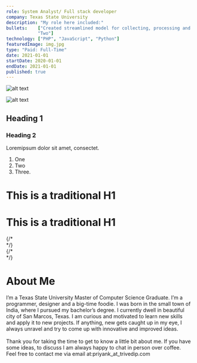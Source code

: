 ```yaml
---
role: System Analyst/ Full stack developer
company: Texas State University
description: "My role here included:" 
bullets:    ["Created streamlined model for collecting, processing and labeling, Bio-Signal data from human subjects for supervised learning.",
            "Two"]
technology: ["PHP", "JavaScript", "Python"]   
featuredImage: img.jpg                             
type: "Paid: Full-Time"
date: 2021-01-01
startDate: 2020-01-01
endDate: 2021-01-01
published: true 
---
```


![alt text](img.jpg "Title")

![alt text](img.jpg "Title")

## Heading 1
### Heading 2

Loremipsum dolor sit amet, consectet.

1. One
2. Two
3. Three.
 
<h1 class="bg-gray-600 bg-blue">This is a traditional H1</h1>
<h1 class="bg-gray-600 text-gray-50">This is a traditional H1</h1>

<span className="flex flex-col md:flex-row space-y-10 md:space-y-0 flex-wrap relative z-30" >          
          <div className="self-center overflow-visible img-container shadow-xl bg-blue flex-shrink z-30" style={{flexBasis:'33%',flexShrink:'1'}} >
          {/* <div className="self-center overflow-visible img-container shadow-xl bg-blue"> */}
            <StaticImage imgClassName="img shadow-xl z-30" placeholder="blurred" src="img.jpg"></StaticImage>              
        </div> 
        {/* <div className="justify-end" > */}
        <div className="justify-end" >
        <div className="flex flex-col md:ml-20 text-xl justify-end">
            <h1 className="text-3xl mb-5 uppercase tracking-widest">About Me</h1>
            <div className="justify-end ">I’m a Texas State University Master of Computer Science Graduate. I’m a programmer, designer and a big-time foodie. I was born in the small town of India, where I pursued my bachelor’s degree. I currently dwell in beautiful city of San Marcos, Texas. I am curious and motivated to learn new skills and apply it to new projects. If anything, new gets caught up in my eye, I always unravel and try to come up with innovative and improved ideas. 
            <br/>
            <br/>
            Thank you for taking the time to get to know a little bit about me. If you have some ideas, to discuss I am always happy to chat in person over coffee. Feel free to contact me via email at:priyank_at_trivedip.com
            <br/>
            </div>              
        </div>
        </div>          
    </span>        